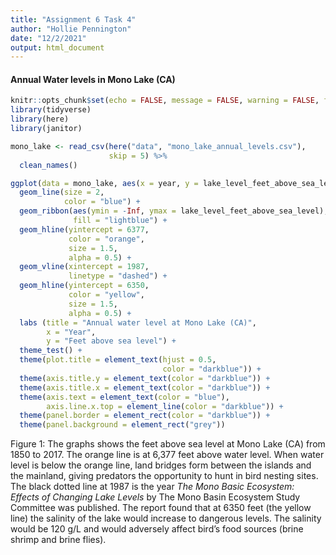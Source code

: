 ```yaml
---
title: "Assignment 6 Task 4"
author: "Hollie Pennington"
date: "12/2/2021"
output: html_document
---
```

#### Annual Water levels in Mono Lake (CA)

```r
knitr::opts_chunk$set(echo = FALSE, message = FALSE, warning = FALSE, fig.align = "center")
library(tidyverse)
library(here)
library(janitor)
```


```r
mono_lake <- read_csv(here("data", "mono_lake_annual_levels.csv"), 
                      skip = 5) %>% 
  clean_names()
```

```r
ggplot(data = mono_lake, aes(x = year, y = lake_level_feet_above_sea_level )) + 
  geom_line(size = 2, 
            color = "blue") + 
  geom_ribbon(aes(ymin = -Inf, ymax = lake_level_feet_above_sea_level), 
              fill = "lightblue") +
  geom_hline(yintercept = 6377,
             color = "orange", 
             size = 1.5,
             alpha = 0.5) + 
  geom_vline(xintercept = 1987, 
             linetype = "dashed") +
  geom_hline(yintercept = 6350, 
             color = "yellow", 
             size = 1.5, 
             alpha = 0.5) +
  labs (title = "Annual water level at Mono Lake (CA)", 
        x = "Year", 
        y = "Feet above sea level") + 
  theme_test() + 
  theme(plot.title = element_text(hjust = 0.5, 
                                  color = "darkblue")) + 
  theme(axis.title.y = element_text(color = "darkblue")) + 
  theme(axis.title.x = element_text(color = "darkblue")) + 
  theme(axis.text = element_text(color = "blue"), 
        axis.line.x.top = element_line(color = "darkblue")) + 
  theme(panel.border = element_rect(color = "darkblue")) + 
  theme(panel.background = element_rect("grey"))
```
Figure 1: The graphs shows the feet above sea level at Mono Lake (CA) from 1850 to 2017. The orange line is at 6,377 feet above water level. When water level is below the orange line, land bridges form between the islands and the mainland, giving predators the opportunity to hunt in bird nesting sites. The black dotted line at 1987 is the year *The Mono Basic Ecosystem: Effects of Changing Lake Levels* by The Mono Basin Ecosystem Study Committee was published. The report found that at 6350 feet (the yellow line) the salinity of the lake would increase to dangerous levels. The salinity would be 120 g/L and would adversely affect bird's food sources (brine shrimp and brine flies).  




